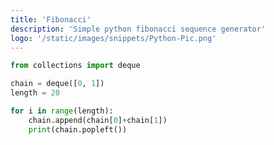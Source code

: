 ```yaml
---
title: 'Fibonacci'
description: 'Simple python fibonacci sequence generator'
logo: '/static/images/snippets/Python-Pic.png'
---
```


```python
from collections import deque 

chain = deque([0, 1])
length = 20

for i in range(length):
    chain.append(chain[0]+chain[1])
    print(chain.popleft())
```